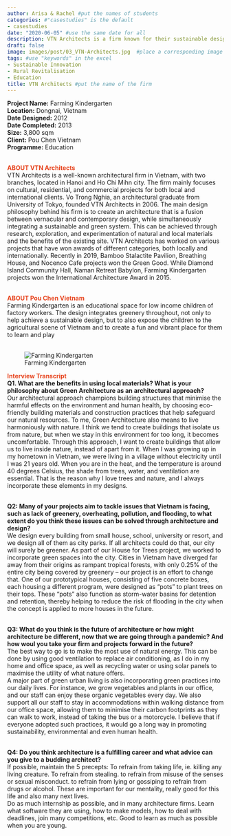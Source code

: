 ```yaml
---
author: Arisa & Rachel #put the names of students
categories: #"casestudies" is the default 
- casestudies
date: "2020-06-05" #use the same date for all
description: VTN Architects is a firm known for their sustainable design which is often a fusion between the traditional and modern architecture.
draft: false
image: images/post/03_VTN-Architects.jpg  #place a corresponding image in the "images" => "post"
tags: #use "keywords" in the excel
- Sustainable Innovation
- Rural Revitalisation
- Education
title: VTN Architects #put the name of the firm
---
```


__Project Name:__ Farming Kindergarten <br>
__Location:__ Dongnai, Vietnam <br>
__Date Designed:__ 2012<br>
__Date Completed:__ 2013<br>
__Size:__ 3,800 sqm <br>
__Client:__ Pou Chen Vietnam<br>
__Programme:__ Education
<br><br>

<span style="color:#E7451F">__ABOUT VTN Architects__</span><br>
VTN Architects is a well-known architectural firm in Vietnam, with two branches, located in Hanoi and Ho Chi Mihn city. The firm mainly focuses on cultural, residential, and commercial projects for both local and international clients. Vo Trong Nghia, an architectural graduate from University of Tokyo, founded VTN Architects in 2006. The main design philosophy behind his firm is to create an architecture that is a fusion between vernacular and contemporary design, while simultaneously integrating a sustainable and green system. This can be achieved through research, exploration, and experimentation of natural and local materials and the benefits of the existing site. VTN Architects has worked on various projects that have won awards of different categories, both locally and internationally. Recently in 2019, Bamboo Stalactite Pavilion, Breathing House, and Nocenco Cafe projects won the Green Good. While Diamond Island Community Hall, Naman Retreat Babylon, Farming Kindergarten projects won the International Architecture Award in 2015.<br><br>

<span style="color:#E7451F">__ABOUT Pou Chen Vietnam__</span><br>
Farming Kindergarten is an educational space for low income children of factory workers. The design integrates greenery throughout, not only to help achieve a sustainable design, but to also expose the children to the agricultural scene of Vietnam and to create a fun and vibrant place for them to learn and play <br><br>


<!-- Photo of the project -->

<!-- ![caption: name of the project](https://socialarchi.github.io/images/post/"name of the file") 
example below-->

![Farming Kindergarten](https://socialarchi.github.io/images/post/03_VTN-Architects_dummy_2.jpg) 

<span style="color:#E7451F">__Interview Transcript__</span><br>
__Q1. What are the benefits in using local materials? What is your philosophy about Green Architecture as an architectural approach?__<br>
Our architectural approach champions building structures that minimise the harmful effects on the environment and human health, by choosing eco-friendly building materials and construction practices that help safeguard our natural resources. To me, Green Architecture also means to live harmoniously with nature. I think we tend to create buildings that isolate us from nature, but when we stay in this environment for too long, it becomes uncomfortable. Through this approach, I want to create buildings that allow us to live inside nature, instead of apart from it. When I was growing up in my hometown in Vietnam, we were living in a village without electricity until I was 21 years old. When you are in the heat, and the temperature is around 40 degrees Celsius, the shade from trees, water, and ventilation are essential. That is the reason why I love trees and nature, and I always incorporate these elements in my designs. <br><br>


__Q2: Many of your projects aim to tackle issues that Vietnam is facing, such as lack of greenery, overheating, pollution, and flooding, to what extent do you think these issues can be solved through architecture and design?__<br>
We design every building from small house, school, university or resort, and we design all of them as city parks. If all architects could do that, our city will surely be greener. As part of our House for Trees project, we worked to incorporate green spaces into the city. Cities in Vietnam have diverged far away from their origins as rampant tropical forests, with only 0.25% of the entire city being covered by greenery – our project is an effort to change that. One of our prototypical houses, consisting of five concrete boxes, each housing a different program, were designed as “pots” to plant trees on their tops. These “pots” also function as storm-water basins for detention and retention, thereby helping to reduce the risk of flooding in the city when the concept is applied to more houses in the future. <br><br>	

__Q3: What do you think is the future of architecture or how might architecture be different, now that we are going through a pandemic? And how woul you take your firm and projects forward in the future?__<br>
The best way to go is to make the most use of natural energy. This can be done by using good ventilation to replace air conditioning, as I do in my home and office space, as well as recycling water or using solar panels to maximise the utility of what nature offers.<br> 
A major part of green urban living is also incorporating green practices into our daily lives. For instance, we grow vegetables and plants in our office, and our staff can enjoy these organic vegetables every day. We also support all our staff to stay in accommodations within walking distance from our office space, allowing them to minimise their carbon footprints as they can walk to work, instead of taking the bus or a motorcycle. I believe that if everyone adopted such practices, it would go a long way in promoting sustainability, environmental and even human health.
<br><br>

__Q4: Do you think architecture is a fulfilling career and what advice can you give to a budding architect?__<br>
If possible, maintain the 5 precepts: To refrain from taking life, ie. killing any living creature. To refrain from stealing. to refrain from misuse of the senses or sexual misconduct. to refrain from lying or gossiping to refrain from drugs or alcohol. These are important for our mentality, really good for this life and also many next lives. <br>
Do as much internship as possible, and in many architecture firms. Learn what software they are using, how to make models, how to deal with deadlines, join many competitions, etc. Good to learn as much as possible when you are young.
<br><br>
